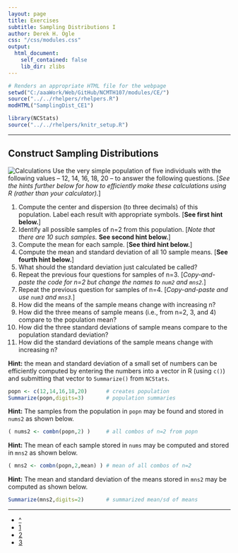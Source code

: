 ```yaml
---
layout: page
title: Exercises
subtitle: Sampling Distributions I
author: Derek H. Ogle
css: "/css/modules.css"
output:
  html_document:
    self_contained: false
    lib_dir: zlibs
---
```


```r
# Renders an appropriate HTML file for the webpage
setwd("C:/aaaWork/Web/GitHub/NCMTH107/modules/CE/")
source("../../rhelpers/rhelpers.R")
modHTML("SamplingDist_CE1")
```

```r
library(NCStats)
source("../../rhelpers/knitr_setup.R")
```

----

## Construct Sampling Distributions
<img src="http://derekogle.com/NCMTH107/modules/CE/zimgs/calculator-1.jpg" alt="Calculations" class="img-right">
Use the very simple population of five individuals with the following values -- 12, 14, 16, 18, 20 -- to answer the following questions. [*See the hints further below for how to efficiently make these calculations using R (rather than your calculator).*]

1. Compute the center and dispersion (to three decimals) of this population. Label each result with appropriate symbols. [**See first hint below.**]
1. Identify all possible samples of n=2 from this population. [*Note that there are 10 such samples.* **See second hint below.**]
1. Compute the mean for each sample. [**See third hint below.**]
1. Compute the mean and standard deviation of all 10 sample means. [**See fourth hint below.**]
1. What should the standard deviation just calculated be called?
1. Repeat the previous four questions for samples of n=3. [*Copy-and-paste the code for n=2 but change the names to `num2` and `mns2`.*]
1. Repeat the previous question for samples of n=4. [*Copy-and-paste and use `num3` and `mns3`.*]
<br>
1. How did the means of the sample means change with increasing n?
1. How did the three means of sample means (i.e., from n=2, 3, and 4) compare to the population mean?
1. How did the three standard deviations of sample means compare to the population standard deviation?
1. How did the standard deviations of the sample means change with increasing n?

<p class="bg-info"><strong>Hint:</strong> the mean and standard deviation of a small set of numbers can be efficiently computed by entering the numbers into a vector in R (using <code>c()</code>) and submitting that vector to <code>Summarize()</code> from <code>NCStats</code>.</p>

```r
popn <- c(12,14,16,18,20)      # creates population
Summarize(popn,digits=3)       # population summaries
```

<p class="bg-info"><strong>Hint:</strong> The samples from the population in <code>popn</code> may be found and stored in <code>nums2</code> as shown below.</p>

```r
( nums2 <- combn(popn,2) )     # all combos of n=2 from popn
```

<p class="bg-info"><strong>Hint:</strong> The mean of each sample stored in <code>nums</code> may be computed and stored in <code>mns2</code> as shown below.</p>

```r
( mns2 <- combn(popn,2,mean) ) # mean of all combos of n=2
```

<p class="bg-info"><strong>Hint:</strong> The mean and standard deviation of the means stored in <code>mns2</code> may be computed as shown below.</p>

```r
Summarize(mns2,digits=2)       # summarized mean/sd of means
```

----

<div class="text-center">
<ul class="pagination pagination-lg">
  <li><a href="../SamplingDist.html">^</a></li>
  <li class="active"><a href="#">1</a></li>
  <li><a href="SamplingDist_CE2.html">2</a></li>
  <li><a href="SamplingDist_CE3.html">3</a></li>
</ul>
